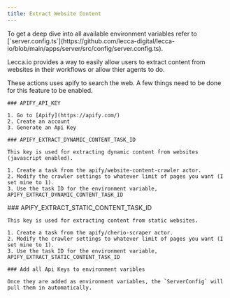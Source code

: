 ```yaml
---
title: Extract Website Content
---
```


<Callout>
  To get a deep dive into all available environment variables refer to
  [`server.config.ts`](https://github.com/lecca-digital/lecca-io/blob/main/apps/server/src/config/server.config.ts).
</Callout>

Lecca.io provides a way to easily allow users to extract content from websites in their workflows or allow thier agents to do.

These actions uses apify to search the web. A few things need to be done for this feature to be enabled.

<Steps>
<Step>

    ### APIFY_API_KEY

    1. Go to [Apify](https://apify.com/)
    2. Create an account
    3. Generate an Api Key

</Step>

<Step>

    ### APIFY_EXTRACT_DYNAMIC_CONTENT_TASK_ID

    This key is used for extracting dynamic content from websites (javascript enabled).

    1. Create a task from the apify/website-content-crawler actor.
    2. Modify the crawler settings to whatever limit of pages you want (I set mine to 1).
    3. Use the task ID for the environment variable, APIFY_EXTRACT_DYNAMIC_CONTENT_TASK_ID

</Step>

<Step>
    ###  APIFY_EXTRACT_STATIC_CONTENT_TASK_ID

    This key is used for extracting content from static websites.

    1. Create a task from the apify/cherio-scraper actor.
    2. Modify the crawler settings to whatever limit of pages you want (I set mine to 1).
    3. Use the task ID for the environment variable, APIFY_EXTRACT_STATIC_CONTENT_TASK_ID

</Step>

<Step>

    ### Add all Api Keys to environment varibles

    Once they are added as environment variables, the `ServerConfig` will pull them in automatically.

</Step>

</Steps>
